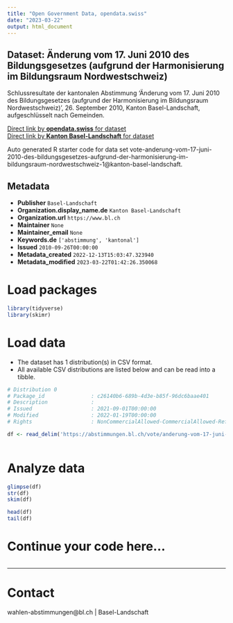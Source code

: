 ```yaml
---
title: "Open Government Data, opendata.swiss"
date: "2023-03-22"
output: html_document
---
```


## Dataset: Änderung vom 17. Juni 2010 des Bildungsgesetzes (aufgrund der Harmonisierung im Bildungsraum Nordwestschweiz)

Schlussresultate der kantonalen Abstimmung 'Änderung vom 17. Juni 2010 des Bildungsgesetzes (aufgrund der Harmonisierung im Bildungsraum Nordwestschweiz)', 26. September 2010, Kanton Basel-Landschaft, aufgeschlüsselt nach Gemeinden.

[Direct link by **opendata.swiss** for dataset](https://opendata.swiss/de/dataset/anderung-vom-17-juni-2010-des-bildungsgesetzes-aufgrund-der-harmonisierung-im-bildungsraum-nord)<br>
[Direct link by **Kanton Basel-Landschaft** for dataset](https://abstimmungen.bl.ch/vote/anderung-vom-17-juni-2010-des-bildungsgesetzes-aufgrund-der-harmonisierung-im-bildungsraum-nordwestschweiz-1/data)

Auto generated R starter code for data set vote-anderung-vom-17-juni-2010-des-bildungsgesetzes-aufgrund-der-harmonisierung-im-bildungsraum-nordwestschweiz-1@kanton-basel-landschaft.

## Metadata

- **Publisher** `Basel-Landschaft`
- **Organization.display_name.de** `Kanton Basel-Landschaft`
- **Organization.url** `https://www.bl.ch`
- **Maintainer** `None`
- **Maintainer_email** `None`
- **Keywords.de** `['abstimmung', 'kantonal']`
- **Issued** `2010-09-26T00:00:00`
- **Metadata_created** `2022-12-13T15:03:47.323940`
- **Metadata_modified** `2023-03-22T01:42:26.350068`


# Load packages

```r

library(tidyverse)
library(skimr)

```

# Load data

-   The dataset has 1 distribution(s) in CSV format.
-   All available CSV distributions are listed below and can be read into a tibble.

```r

# Distribution 0
# Package_id               : c26140b6-689b-4d3e-b85f-96dc6baae401
# Description              : 
# Issued                   : 2021-09-01T00:00:00
# Modified                 : 2022-01-19T00:00:00
# Rights                   : NonCommercialAllowed-CommercialAllowed-ReferenceRequired

df <- read_delim('https://abstimmungen.bl.ch/vote/anderung-vom-17-juni-2010-des-bildungsgesetzes-aufgrund-der-harmonisierung-im-bildungsraum-nordwestschweiz-1/data-csv')



```

# Analyze data

```r

glimpse(df)
str(df)
skim(df)

head(df)
tail(df)

```

# Continue your code here...

```r

```

------------------------------------------------------------------------

# Contact

wahlen-abstimmungen@bl.ch | Basel-Landschaft
